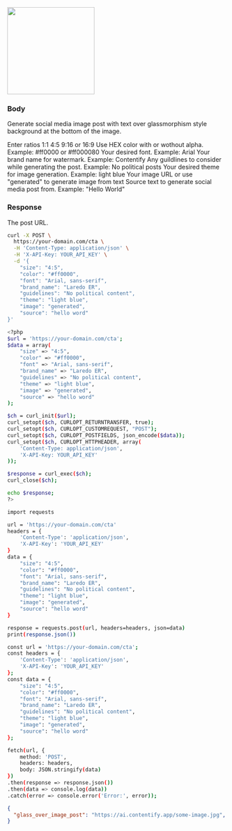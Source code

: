 
<img height="200" src="https://mintlify.s3-us-west-1.amazonaws.com/contentify/images/glass-over-image.png" className="rounded-xl"/>

### Body

Generate social media image post with text over glassmorphism style background at the bottom of the image.


<ParamField body="size" type="string">
  Enter ratios 1:1 4:5 9:16 or 16:9
</ParamField>

<ParamField body="color" type="string">
  Use HEX color with or wothout alpha. Example: #ff0000 or #ff000080
</ParamField>

<ParamField body="font" type="string">
  Your desired font. Example: Arial
</ParamField>

<ParamField body="brand_name" type="string">
  Your brand name for watermark. Example: Contentify
</ParamField>

<ParamField body="guildlines" type="string">
  Any guildlines to consider while generating the post. Example: No political posts
</ParamField>

<ParamField body="theme" type="string">
  Your desired theme for image generation. Example: light blue
</ParamField>

<ParamField body="image" type="string">
  Your image URL or use "generated" to generate image from text
</ParamField>

<ParamField body="source" type="string">
  Source text to generate social media post from. Example: "Hello World"
</ParamField>


### Response

<ResponseField name="glass_over_image_post" type="string">
  The post URL.
</ResponseField>


<RequestExample>

```bash cURL
curl -X POST \
  https://your-domain.com/cta \
  -H 'Content-Type: application/json' \
  -H 'X-API-Key: YOUR_API_KEY' \
  -d '{
    "size": "4:5",
    "color": "#ff0000",
    "font": "Arial, sans-serif",
    "brand_name": "Laredo ER",
    "guidelines": "No political content",
    "theme": "light blue",
    "image": "generated",
    "source": "hello word"
}'

```

```bash PHP
<?php
$url = 'https://your-domain.com/cta';
$data = array(
    "size" => "4:5",
    "color" => "#ff0000",
    "font" => "Arial, sans-serif",
    "brand_name" => "Laredo ER",
    "guidelines" => "No political content",
    "theme" => "light blue",
    "image" => "generated",
    "source" => "hello word"
);

$ch = curl_init($url);
curl_setopt($ch, CURLOPT_RETURNTRANSFER, true);
curl_setopt($ch, CURLOPT_CUSTOMREQUEST, "POST");
curl_setopt($ch, CURLOPT_POSTFIELDS, json_encode($data));
curl_setopt($ch, CURLOPT_HTTPHEADER, array(
    'Content-Type: application/json',
    'X-API-Key: YOUR_API_KEY'
));

$response = curl_exec($ch);
curl_close($ch);

echo $response;
?>

```

```bash Python
import requests

url = 'https://your-domain.com/cta'
headers = {
    'Content-Type': 'application/json',
    'X-API-Key': 'YOUR_API_KEY'
}
data = {
    "size": "4:5",
    "color": "#ff0000",
    "font": "Arial, sans-serif",
    "brand_name": "Laredo ER",
    "guidelines": "No political content",
    "theme": "light blue",
    "image": "generated",
    "source": "hello word"
}

response = requests.post(url, headers=headers, json=data)
print(response.json())

```

```bash JavaScript
const url = 'https://your-domain.com/cta';
const headers = {
    'Content-Type': 'application/json',
    'X-API-Key': 'YOUR_API_KEY'
};
const data = {
    "size": "4:5",
    "color": "#ff0000",
    "font": "Arial, sans-serif",
    "brand_name": "Laredo ER",
    "guidelines": "No political content",
    "theme": "light blue",
    "image": "generated",
    "source": "hello word"
};

fetch(url, {
    method: 'POST',
    headers: headers,
    body: JSON.stringify(data)
})
.then(response => response.json())
.then(data => console.log(data))
.catch(error => console.error('Error:', error));

```

</RequestExample>

<ResponseExample>

```json Response
{
  "glass_over_image_post": "https://ai.contentify.app/some-image.jpg",
}
```

</ResponseExample>
